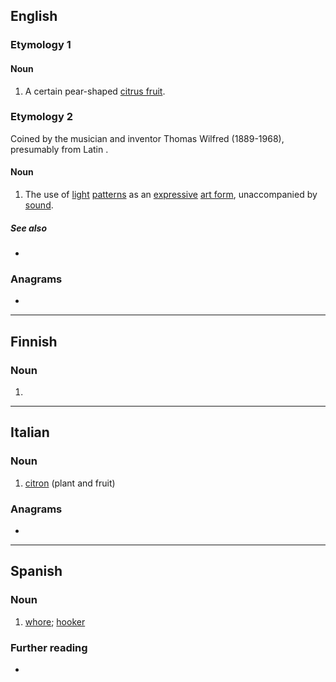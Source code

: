 {{also|Lumia|lumia|lùmia}}
==English==

===Etymology 1===

====Noun====
{{en-noun}}
{{wikipedia|Lumia (citrus)}}

# A certain pear-shaped [[citrus fruit]].
#: {{synonyms|en|French lime|pear lemon|sweet lemon}}

===Etymology 2===
Coined by the musician and inventor Thomas Wilfred (1889-1968), presumably from Latin {{m|la|lumen||light}}.

====Noun====
{{en-noun|-}}

# {{lb|en|arts}} The use of [[light]] [[pattern]]s as an [[expressive]] [[art form]], unaccompanied by [[sound]].

=====See also=====
* {{l|en|clavilux}}

===Anagrams===
* {{anagrams|en|a=ailmu|Umali|aumil|miaul|mulai}}

----

==Finnish==

===Noun===
{{head|fi|noun form}}

# {{fi-form of|case=partitive|pl=plural|lumi}}

----

==Italian==

===Noun===
{{it-noun|f}}

# [[citron]] (plant and fruit)

===Anagrams===
* {{anagrams|it|a=ailmu|lumai}}

{{C|it|Citrus subfamily plants|Fruits}}

----

==Spanish==

===Noun===
{{es-noun|f}}

# [[whore]]; [[hooker]]

===Further reading===
* {{R:DRAE}}